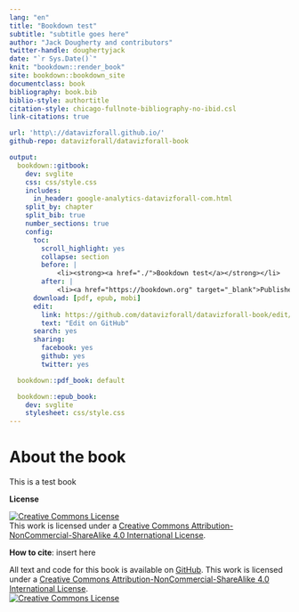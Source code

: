 ```yaml
---
lang: "en"
title: "Bookdown test"
subtitle: "subtitle goes here"
author: "Jack Dougherty and contributors"
twitter-handle: doughertyjack
date: "`r Sys.Date()`"
knit: "bookdown::render_book"
site: bookdown::bookdown_site
documentclass: book
bibliography: book.bib
biblio-style: authortitle
citation-style: chicago-fullnote-bibliography-no-ibid.csl
link-citations: true

url: 'http\://datavizforall.github.io/'
github-repo: datavizforall/datavizforall-book

output:
  bookdown::gitbook:
    dev: svglite
    css: css/style.css
    includes:
      in_header: google-analytics-datavizforall-com.html
    split_by: chapter
    split_bib: true
    number_sections: true
    config:
      toc:
        scroll_highlight: yes
        collapse: section
        before: |
            <li><strong><a href="./">Bookdown test</a></strong></li>
        after: |
            <li><a href="https://bookdown.org" target="_blank">Published with bookdown</a></li>
      download: [pdf, epub, mobi]
      edit:
        link: https://github.com/datavizforall/datavizforall-book/edit/master/%s
        text: "Edit on GitHub"
      search: yes
      sharing:
        facebook: yes
        github: yes
        twitter: yes

  bookdown::pdf_book: default

  bookdown::epub_book:
    dev: svglite
    stylesheet: css/style.css
---
```

# About the book {-}

This is a test book

**License**

<a rel="license" href="http://creativecommons.org/licenses/by-nc-sa/4.0/"><img alt="Creative Commons License" style="border-width:0" src="https://i.creativecommons.org/l/by-nc-sa/4.0/80x15.png" /></a><br />This work is licensed under a <a rel="license" href="http://creativecommons.org/licenses/by-nc-sa/4.0/">Creative Commons Attribution-NonCommercial-ShareAlike 4.0 International License</a>.



**How to cite**: insert here

All text and code for this book is available on [GitHub](https://github.com/datavizforall/datavizforall-book).  This work is licensed under a <a rel="license" href="http://creativecommons.org/licenses/by-nc-sa/4.0/">Creative Commons Attribution-NonCommercial-ShareAlike 4.0 International License</a>.<br>
<a rel="license" href="http://creativecommons.org/licenses/by-nc-sa/4.0/"><img alt="Creative Commons License" style="border-width:0" src="https://i.creativecommons.org/l/by-nc-sa/4.0/80x15.png" /></a>
